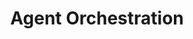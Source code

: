 ---
title: "Agent Orchestration"
description: "Description of your new file."
mode: "wide"
icon: "robot"
---